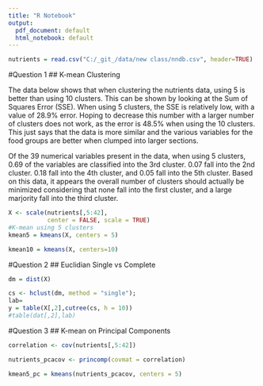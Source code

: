 ```yaml
---
title: "R Notebook"
output:
  pdf_document: default
  html_notebook: default
---
```


```r
nutrients = read.csv("C:/_git_/data/new class/nndb.csv", header=TRUE)
```


#Question 1
## K-mean Clustering

The data below shows that when clustering the nutrients data, using 5 is better than using 10 clusters. This can be shown by looking at the Sum of Squares Error (SSE). When using 5 clusters, the SSE is relatively low, with a value of 28.9% error. Hoping to decrease this number with a larger number of clusters does not work, as the error is 48.5% when using the 10 clusters. This just says that the data is more similar and the various variables for the food groups are better when clumped into larger sections.

Of the 39 numerical variables present in the data, when using 5 clusters, 0.69 of the variables are classified into the 3rd cluster. 0.07 fall into the 2nd cluster. 0.18 fall into the 4th cluster, and 0.05 fall into the 5th cluster. Based on this data, it appears the overall number of clusters should actually be minimized considering that none fall into the first cluster, and a large marjority fall into the third cluster.
```r
X <- scale(nutrients[,5:42],
           center = FALSE, scale = TRUE) 
#K-mean using 5 clusters
kmean5 = kmeans(X, centers = 5)
```

```r
kmean10 = kmeans(X, centers=10)
```

#Question 2
## Euclidian Single vs Complete
```r
dm = dist(X)
```

```r
cs <- hclust(dm, method = "single");
lab=
y = table(X[,2],cutree(cs, h = 10))
#table(dat[,2],lab)

```


#Question 3
## K-mean on Principal Components
```r
correlation <- cov(nutrients[,5:42])

nutrients_pcacov <- princomp(covmat = correlation)
```

```r
kmean5_pc = kmeans(nutrients_pcacov, centers = 5)
```

